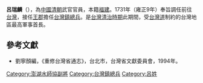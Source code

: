 '''呂瑞麟'''（{{bd|？||？|catIdx=L呂}}），為[[中國|中國]][[清朝|清朝]]武官官員，本籍[[福建|福建]]。1731年（雍正9年）奉旨調任前往[[台灣|台灣]]，接任[[王郡|王郡]]擔任[[台灣鎮|台灣鎮]][[總兵|總兵]]。是[[台灣清治時期|台灣清治時期]]此期間，受[[台灣道|台灣道]]制約的台灣地區最高軍事首長。

{{start box}}
{{s-before|[[王郡|王郡]]}}
{{s-title|[[台灣鎮總兵|台灣鎮總兵]]|1731年上任}}
{{s-after|[[蘇明良|蘇明良]]}}
{{end box}}
{{start box}}
{{s-before|[[董方|董方]]}}
{{s-title|[[澎湖水師協|澎湖水師協]][[副將|副將]]|1727年上任}}
{{s-after|[[陳勇_(清朝))|陳勇]]}}
{{end box}}

==參考文獻==
*劉寧顏編，《重修台灣省通志》，台北市，台灣省文獻委員會，1994年。

[[Category:澎湖水師協副將|Category:澎湖水師協副將]]
[[Category:台灣鎮總兵|Category:台灣鎮總兵]]
[[Category:呂姓|Category:呂姓]]